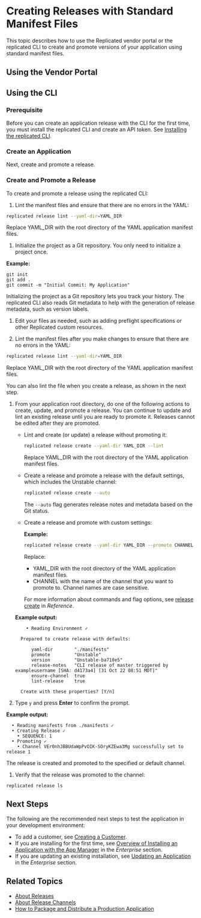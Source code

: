 
# Creating Releases with Standard Manifest Files

This topic describes how to use the Replicated vendor portal or the replicated CLI to create and promote versions of your application using standard manifest files.

<RepositoryCicdNote/>

## Using the Vendor Portal

<CreateReleaseUi/>

## Using the CLI

### Prerequisite

Before you can create an application release with the CLI for the first time, you must install the replicated CLI and create an API token. See [Installing the replicated CLI](/reference/replicated-cli-installing).

### Create an Application

<CreateNewAppCli/>

Next, create and promote a release. 

### Create and Promote a Release

To create and promote a release using the replicated CLI:

1. Lint the manifest files and ensure that there are no errors in the YAML:

  ```bash
  replicated release lint --yaml-dir=YAML_DIR
  ```

  Replace YAML_DIR with the root directory of the YAML application manifest files.

1. Initialize the project as a Git repository. You only need to initialize a project once.

  **Example:**

  ```
  git init
  git add .
  git commit -m "Initial Commit: My Application"
  ```
  
  Initializing the project as a Git repository lets you track your history. The replicated CLI also reads Git metadata to help with the generation of release metadata, such as version labels.

1. Edit your files as needed, such as adding preflight specifications or other Replicated custom resources.

1. Lint the manifest files after you make changes to ensure that there are no errors in the YAML:

  ```bash
  replicated release lint --yaml-dir=YAML_DIR
  ```

  Replace YAML_DIR with the root directory of the YAML application manifest files.

  You can also lint the file when you create a release, as shown in the next step.

1. From your application root directory, do one of the following actions to create, update, and promote a release. You can continue to update and lint an existing release until you are ready to promote it. Releases cannot be edited after they are promoted.

    - Lint and create (or update) a release without promoting it:

      ```bash
      replicated release create --yaml-dir YAML_DIR --lint
      ```
      Replace YAML_DIR with the root directory of the YAML application manifest files.

    - Create a release and promote a release with the default settings, which includes the Unstable channel:

      ```bash
      replicated release create --auto
      ```

      The `--auto` flag generates release notes and metadata based on the Git status.
  
    - Create a release and promote with custom settings:

      **Example:**

      ```bash
      replicated release create --yaml-dir YAML_DIR --promote CHANNEL
      ```

      Replace:

      - YAML_DIR with the root directory of the YAML application manifest files.
      - CHANNEL with the name of the channel that you want to promote to. Channel names are case sensitive.
    
      For more information about commands and flag options, see [release create](/reference/replicated-cli-release-create) in _Reference_.

    **Example output:**

    ```
        • Reading Environment ✓

      Prepared to create release with defaults:

          yaml-dir        "./manifests"
          promote         "Unstable"
          version         "Unstable-ba710e5"
          release-notes   "CLI release of master triggered by exampleusername [SHA: d4173a4] [31 Oct 22 08:51 MDT]"
          ensure-channel  true
          lint-release    true

      Create with these properties? [Y/n]
    ```

1. Type `y` and press **Enter** to confirm the prompt.

  **Example output:**

  ```text
    • Reading manifests from ./manifests ✓
    • Creating Release ✓
      • SEQUENCE: 1
    • Promoting ✓
      • Channel VEr0nhJBBUdaWpPvOIK-SOryKZEwa3Mg successfully set to release 1
  ```
  The release is created and promoted to the specified or default channel.

1. Verify that the release was promoted to the channel:

  ```
  replicated release ls
  ```
  
## Next Steps

The following are the recommended next steps to test the application in your development environment:

- To add a customer, see [Creating a Customer](creating-a-customer).
- If you are installing for the first time, see [Overview of Installing an Application with the App Manager](/enterprise/installing-overview) in the _Enterprise_ section. 
- If you are updating an existing installation, see [Updating an Application](../enterprise/updating-apps) in the _Enterprise_ section.

## Related Topics

* [About Releases](releases-about)
* [About Release Channels](releases-about-channels)
* [How to Package and Distribute a Production Application](distributing-workflow)
